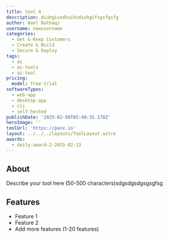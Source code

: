 ```yaml
---
title: tool 4
description: diuhgiusdhuihsdiuhgifsgsfgsfg
author: Wael Bathaqz
username: newusername
categories:
  - Get & Keep Customers
  - Create & Build
  - Secure & Deploy
tags:
  - ai
  - ai-tools
  - ai-tool
pricing:
  model: free-trial
softwareTypes:
  - web-app
  - desktop-app
  - cli
  - self-hosted
publishDate: '2025-02-08T05:40:35.178Z'
heroImage: ''
toolUrl: 'https://panx.io'
layout: ../../../layouts/ToolLayout.astro
awards:
  - daily-award-2-2025-02-13
---
```

## About
Describe your tool here (50-500 characters)sdgsdgsdgsgsgfsg

## Features
- Feature 1
- Feature 2
- Add more features (1-20 features)

